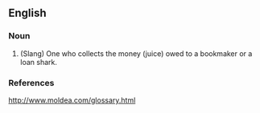 ==English==

===Noun===
{{en-noun|sg=[[juice]] [[collector]]}}

# (Slang) One who collects the money (juice) owed to a bookmaker or a loan shark.

===References===
http://www.moldea.com/glossary.html